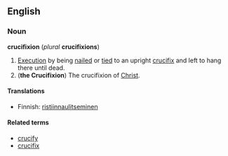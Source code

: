 ==English==
===Noun===
'''crucifixion''' (''plural'' '''crucifixions''')

#[[Execution]] by being [[nail]]ed or [[tie]]d to an upright [[crucifix]] and left to hang there until dead.
#('''the Crucifixion''') The crucifixion of [[Christ]].

====Translations====

*Finnish: [[ristiinnaulitseminen]]

====Related terms====
*[[crucify]]
*[[crucifix]]